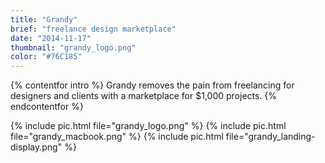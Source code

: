 ```yaml
---
title: "Grandy"
brief: "freelance design marketplace"
date: "2014-11-17"
thumbnail: "grandy_logo.png"
color: "#76C185"
---
```


{% contentfor intro %}
Grandy removes the pain from freelancing for designers and clients with a marketplace for $1,000 projects.
{% endcontentfor %}

{% include pic.html file="grandy_logo.png" %}
{% include pic.html file="grandy_macbook.png" %}
{% include pic.html file="grandy_landing-display.png" %}
